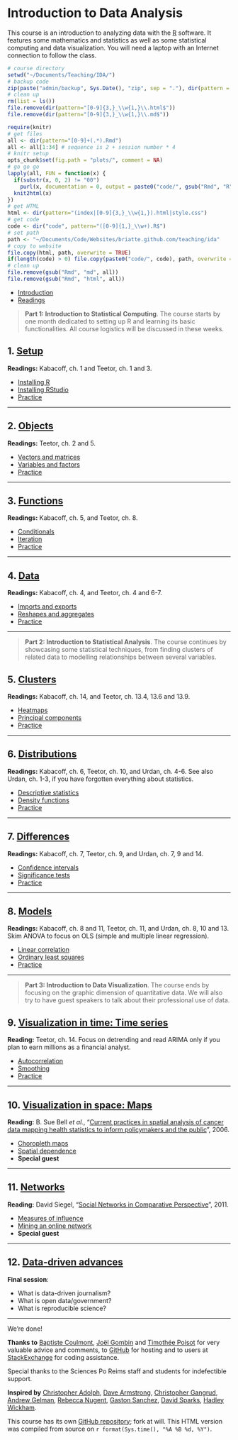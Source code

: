 <style>@import url(style.css);</style>

# Introduction to Data Analysis

This course is an introduction to analyzing data with the [R](http://www.r-project.org/) software. 
It features some mathematics and statistics as well as some statistical computing and data visualization. 
You will need a laptop with an Internet connection to follow the class.

```r
# course directory
setwd("~/Documents/Teaching/IDA/")
# backup code
zip(paste("admin/backup", Sys.Date(), "zip", sep = "."), dir(pattern = ".Rmd"))
# clean up
rm(list = ls())
file.remove(dir(pattern="[0-9]{3,}_\\w{1,}\\.html$"))
file.remove(dir(pattern="[0-9]{3,}_\\w{1,}\\.md$"))
```

```r
require(knitr)
# get files
all <- dir(pattern="[0-9]+(.*).Rmd")
all <- all[1:34] # sequence is 2 + session number * 4 
# knitr setup
opts_chunk$set(fig.path = "plots/", comment = NA)
# go go go
lapply(all, FUN = function(x) {
  if(substr(x, 0, 2) != "00")
    purl(x, documentation = 0, output = paste0("code/", gsub("Rmd", "R", x)))
  knit2html(x)
})
# get HTML
html <- dir(pattern="(index|[0-9]{3,}_\\w{1,}).html|style.css")
# get code
code <- dir("code", pattern="([0-9]{1,}_\\w+).R$")
# set path
path <- "~/Documents/Code/Websites/briatte.github.com/teaching/ida"
# copy to website
file.copy(html, path, overwrite = TRUE)
if(length(code) > 0) file.copy(paste0("code/", code), path, overwrite = TRUE)
# clean up
file.remove(gsub("Rmd", "md", all))
file.remove(gsub("Rmd", "html", all))
```

- [Introduction][001]
- [Readings][002]

[001]: 001_intro.html
[002]: 002_readings.html

> __Part 1: Introduction to Statistical Computing__. The course starts by one month dedicated to setting up R and learning its basic functionalities. All course logistics will be discussed in these weeks.

## 1. [Setup][010]

__Readings:__ Kabacoff, ch. 1 and Teetor, ch. 1 and 3.

- [Installing R][011]
- [Installing RStudio][012]
- [Practice][013]

[010]: 010_setup.html
[011]: 011_r.html
[012]: 012_rstudio.html
[013]: 013_practice.html

* * *

## 2. [Objects][020]

__Readings:__ Teetor, ch. 2 and 5.

- [Vectors and matrices][021]
- [Variables and factors][022]
- [Practice][023]

[020]: 020_objects.html
[021]: 021_vectors.html
[022]: 022_variables.html
[023]: 023_practice.html

* * *

## 3. [Functions][030]

__Readings:__ Kabacoff, ch. 5, and Teetor, ch. 8.

<!-- Matloff, ch. 8. -->

- [Conditionals][031]
- [Iteration][032]
- [Practice][033]

[030]: 030_functions.html
[031]: 031_conditionals.html
[032]: 032_iteration.html
[033]: 033_practice.html

* * *

## 4. [Data][040]

__Readings:__ Kabacoff, ch. 4, and Teetor, ch. 4 and 6-7.

- [Imports and exports][041]
- [Reshapes and aggregates][042]
- [Practice][043]

[040]: 040_data.html
[041]: 041_dataio.html
[042]: 042_reshaping.html
[043]: 043_practice.html

* * *

> __Part 2: Introduction to Statistical Analysis__. The course continues by showcasing some statistical techniques, from finding clusters of related data to modelling relationships between several variables.

## 5. [Clusters][050]

__Readings:__ Kabacoff, ch. 14, and Teetor, ch. 13.4, 13.6 and 13.9.

- [Heatmaps][051]
- [Principal components][052]
- [Practice][053]

[050]: 050_clusters.html
[051]: 051_heatmaps.html
[052]: 052_pca.html
[053]: 053_practice.html

* * *

## 6. [Distributions][060]

__Readings:__ Kabacoff, ch. 6, Teetor, ch. 10, and Urdan, ch. 4-6. See also Urdan, ch. 1-3, if you have forgotten everything about statistics.

- [Descriptive statistics][061]
- [Density functions][062]
- [Practice][063]

[060]: 60_distributions.html
[061]: 061_description.html
[062]: 062_density.html
[063]: 063_practice.html

* * *

## 7. [Differences][070]

__Readings:__ Kabacoff, ch. 7, Teetor, ch. 9, and Urdan, ch. 7, 9 and 14.

- [Confidence intervals][071]
- [Significance tests][072]
- [Practice][073]

[070]: 070_differences.html
[071]: 071_intervals.html
[072]: 072_tests.html
[073]: 073_practice.html

* * *

## 8. [Models][080]

__Readings:__ Kabacoff, ch. 8 and 11, Teetor, ch. 11, and Urdan, ch. 8, 10 and 13. Skim ANOVA to focus on OLS (simple and multiple linear regression).

- [Linear correlation][081]
- [Ordinary least squares][082]
- [Practice][083]

[080]: 080_models.html
[081]: 081_correlation.html
[082]: 082_ols.html
[083]: 083_practice.html

* * *

> __Part 3: Introduction to Data Visualization__. The course ends by focusing on the graphic dimension of quantitative data. We will also try to have guest speakers to talk about their professional use of data.

## 9. [Visualization in time: Time series][090]

__Reading:__ Teetor, ch. 14. Focus on detrending and read ARIMA only if you plan to earn millions as a financial analyst.

- [Autocorrelation][091]
- [Smoothing][092]
- [Practice][093]

[090]: 090_ts.html
[091]: 091_lags.html
[092]: 092_smoothing.html
[093]: 093_practice.html

* * *

## 10. [Visualization in space: Maps][100]

__Reading:__ B. Sue Bell *et al.*, "[Current practices in spatial analysis of cancer data mapping health statistics to inform policymakers and the public](https://www.ncbi.nlm.nih.gov/pmc/articles/PMC1647272/)", 2006.

- [Choropleth maps][101]
- [Spatial dependence][102]
- **Special guest**

[100]: 100_maps.html
[101]: 101_choropleths.html
[102]: 102_spatialdep.html

* * *

## 11. [Networks][110]

__Reading:__ David Siegel, "[Social Networks in Comparative Perspective](http://opensiuc.lib.siu.edu/cgi/viewcontent.cgi?article=1045&context=pn_wp)", 2011.

- [Measures of influence][111]
- [Mining an online network][112]
- **Special guest**

[110]: 110_networks.html
[111]: 111_influence.html
[112]: 112_twitter.html


* * *

## 12. [Data-driven advances][120]

__Final session__:

- What is data-driven journalism?
- What is open data/government?
- What is reproducible science?

[120]: 120_data.html

* * *

We're done!

__Thanks to__ [Baptiste Coulmont](http://coulmont.com/), [Joël Gombin ](http://joelgombin.fr/) and [Timothée Poisot](https://github.com/tpoisot/RCourse2012) for very valuable advice and comments, to [GitHub](http://github.com/) for hosting and to users at [StackExchange](http://stackexchange.com/) for coding assistance.

Special thanks to the Sciences Po Reims staff and students for indefectible support.

__Inspired by__ [Christopher Adolph](http://faculty.washington.edu/cadolph/index.php?page=22), [Dave Armstrong](http://quantoid.net/ICPSRR.html), [Christopher Gangrud](https://github.com/christophergandrud/Introduction_to_Statistics_and_Data_Analysis_Yonsei/), [Andrew Gelman](http://andrewgelman.com/2012/12/textbook-for-data-visualization/), [Rebecca Nugent](http://www.stat.cmu.edu/~rnugent/teaching/introR/), [Gaston Sanchez](https://gastonsanchez.wordpress.com/), [David Sparks](http://is-r.tumblr.com/), [Hadley Wickham](http://had.co.nz/ggplot2/).

This course has its own [GitHub repository](https://github.com/briatte/ida); fork at will. This HTML version was compiled from source on `r format(Sys.time(), "%A %B %d, %Y")`.
